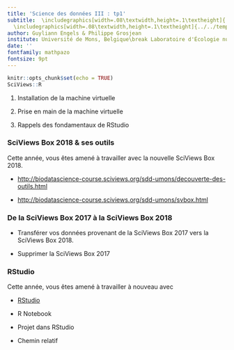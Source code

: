 ```yaml
---
title: 'Science des données III : tp1'
subtitle:  \includegraphics[width=.08\textwidth,height=.1\textheight]{../../template/biodatascience.png}
  \includegraphics[width=.08\textwidth,height=.1\textheight]{../../template/SciViews-logo.pdf} \vfill Découverte de la SciViews Box 2018
author: Guyliann Engels & Philippe Grosjean
institute: Université de Mons, Belgique\break Laboratoire d'Écologie numérique des Milieux aquatiques\break \includegraphics[width=.08\textwidth,height=.1\textheight]{../../template/EcoNum-logo.pdf} \break \url{http://biodatascience-course.sciviews.org} \break \url{sdd@sciviews.org}
date: ''
fontfamily: mathpazo
fontsize: 9pt
---
```


```r
knitr::opts_chunk$set(echo = TRUE)
SciViews::R
```

1. Installation de la machine virtuelle

2. Prise en main de la machine virtuelle

3. Rappels des fondamentaux de RStudio


### SciViews Box 2018 & ses outils 

Cette année, vous êtes amené à travailler avec la nouvelle SciViews Box 2018. 

- <http://biodatascience-course.sciviews.org/sdd-umons/decouverte-des-outils.html>

- <http://biodatascience-course.sciviews.org/sdd-umons/svbox.html>


### De la SciViews Box 2017 à la SciViews Box 2018

- Transférer vos données provenant de la SciViews Box 2017 vers la SciViews Box 2018. 

- Supprimer la SciViews Box 2017


### RStudio

Cette année, vous êtes amené à travailler à nouveau avec

- [RStudio](http://biodatascience-course.sciviews.org/sdd-umons/rs.html)

- R Notebook

- Projet dans RStudio

- Chemin relatif 
